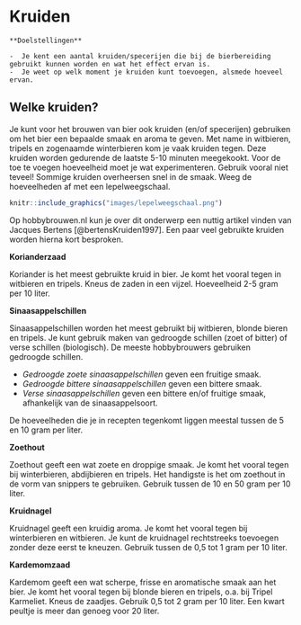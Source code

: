 # Kruiden

```block2
**Doelstellingen**

-  Je kent een aantal kruiden/specerijen die bij de bierbereiding gebruikt kunnen worden en wat het effect ervan is.
-  Je weet op welk moment je kruiden kunt toevoegen, alsmede hoeveel ervan.

```

## Welke kruiden?

Je kunt voor het brouwen van bier ook kruiden (en/of specerijen) gebruiken om het bier een bepaalde smaak en aroma te geven. Met name in witbieren, tripels en zogenaamde winterbieren kom je vaak kruiden tegen. Deze kruiden worden gedurende de laatste 5-10 minuten meegekookt. Voor de toe te voegen hoeveelheid moet je wat experimenteren. Gebruik vooral niet teveel! Sommige kruiden overheersen snel in de smaak. Weeg de hoeveelheden af met een lepelweegschaal.

```r
knitr::include_graphics("images/lepelweegschaal.png")
```

Op hobbybrouwen.nl kun je over dit onderwerp een nuttig artikel vinden van Jacques Bertens [@bertensKruiden1997]. Een paar veel gebruikte kruiden worden hierna kort besproken.

**Korianderzaad**

Koriander is het meest gebruikte kruid in bier. Je komt het vooral tegen in witbieren en tripels. Kneus de zaden in een vijzel. Hoeveelheid 2-5 gram per 10 liter.

**Sinaasappelschillen**

Sinaasappelschillen worden het meest gebruikt bij witbieren, blonde bieren en tripels. Je kunt gebruik maken van gedroogde schillen (zoet of bitter) of verse schillen (biologisch). De meeste hobbybrouwers gebruiken gedroogde schillen.

-  *Gedroogde zoete sinaasappelschillen* geven een fruitige smaak.
-  *Gedroogde bittere sinaasappelschillen* geven een bittere smaak.
-  *Verse sinaasappelschillen* geven een bittere en/of fruitige smaak, afhankelijk van de sinaasappelsoort.

De hoeveelheden die je in recepten tegenkomt liggen meestal tussen de 5 en 10 gram per liter.

**Zoethout**

Zoethout geeft een wat zoete en droppige smaak. Je komt het vooral tegen bij winterbieren, abdijbieren en tripels. Het handigste is het om zoethout in de vorm van snippers te gebruiken. Gebruik tussen de 10 en 50 gram per 10 liter.

**Kruidnagel**

Kruidnagel geeft een kruidig aroma. Je komt het vooral tegen bij winterbieren en witbieren. Je kunt de kruidnagel rechtstreeks toevoegen zonder deze eerst te kneuzen. Gebruik tussen de 0,5 tot 1 gram per 10 liter.

**Kardemomzaad**

Kardemom geeft een wat scherpe, frisse en aromatische smaak aan het bier. Je komt het vooral tegen bij blonde bieren en tripels, o.a. bij Tripel Karmeliet. Kneus de zaadjes. Gebruik 0,5 tot 2 gram per 10 liter. Een kwart peultje is meer dan genoeg voor 20 liter.
